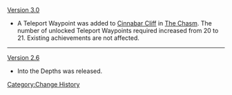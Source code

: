 [[Version 3.0]]
* A Teleport Waypoint was added to [[Cinnabar Cliff]] in [[The Chasm]]. The number of unlocked Teleport Waypoints required increased from 20 to 21. Existing achievements are not affected.
----
[[Version 2.6]]
* Into the Depths was released.
<noinclude>[[Category:Change History]]</noinclude>